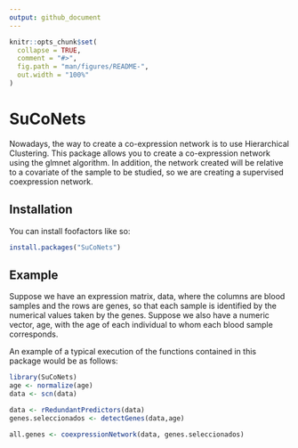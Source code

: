 ```yaml
---
output: github_document
---
```


<!-- README.md is generated from README.Rmd. Please edit that file -->

```r
knitr::opts_chunk$set(
  collapse = TRUE,
  comment = "#>",
  fig.path = "man/figures/README-",
  out.width = "100%"
)
```

# SuCoNets

<!-- badges: start -->
<!-- badges: end -->

Nowadays, the way to create a co-expression network is to use Hierarchical Clustering. 
This package allows you to create a co-expression network using the glmnet algorithm. 
In addition, the network created will be relative to a covariate of the sample to be studied,
so we are creating a supervised coexpression network.

## Installation

You can install foofactors like so:

``` r
install.packages("SuCoNets")
```

## Example

Suppose we have an expression matrix, data, where the columns are blood samples and the rows are genes, so that each sample is identified by the numerical values taken by the genes. Suppose we also have a numeric vector, age, with the age of each individual to whom each blood sample corresponds.

An example of a typical execution of the functions contained in this package would be as follows:


``` r
library(SuCoNets)
age <- normalize(age)
data <- scn(data)

data <- rRedundantPredictors(data)
genes.seleccionados <- detectGenes(data,age)

all.genes <- coexpressionNetwork(data, genes.seleccionados)

```
